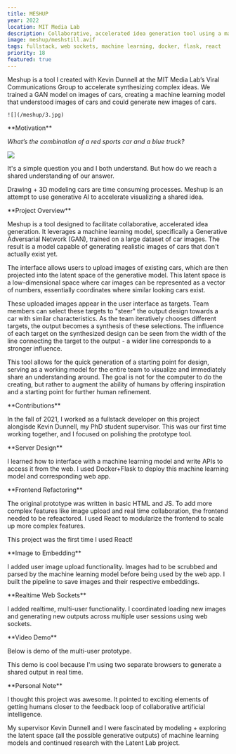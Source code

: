 ```yaml
---
title: MESHUP
year: 2022
location: MIT Media Lab
description: Collaborative, accelerated idea generation tool using a machine learning model trained on images of cars
image: meshup/meshstill.avif
tags: fullstack, web sockets, machine learning, docker, flask, react
priority: 18
featured: true
---
```


<Hero>
  <div>
    <Callout
      link="https://www.media.mit.edu/projects/tools-to-synthesize-with/overview/"
      text="MIT Project Writeup"
    />
  </div>
  <div>
    Meshup is a tool I created with Kevin Dunnell at the MIT Media Lab’s Viral
    Communications Group to accelerate synthesizing complex ideas. We trained a
    GAN model on images of cars, creating a machine learning model that
    understood images of cars and could generate new images of cars.

    ![](/meshup/3.jpg)

  </div>
</Hero>

<Line />

<TwoCol>
**Motivation**

_What’s the combination of a red sports car and a blue truck?_

![](/meshup/2.jpg)

It's a simple question you and I both understand. But how do we reach a shared
understanding of our answer.

Drawing + 3D modeling cars are time consuming processes. Meshup is an attempt
to use generative AI to accelerate visualizing a shared idea.

</TwoCol>

<Line />

<TwoCol>
**Project Overview**

Meshup is a tool designed to facilitate collaborative, accelerated idea generation.
It leverages a machine learning model, specifically a Generative Adversarial Network (GAN),
trained on a large dataset of car images. The result is a model capable of generating realistic
images of cars that don't actually exist yet.

The interface allows users to upload images of existing cars,
which are then projected into the latent space of the generative model.
This latent space is a low-dimensional space where car images can be
represented as a vector of numbers, essentially coordinates where similar looking cars exist.

These uploaded images appear in the user interface as targets.
Team members can select these targets to "steer" the output design
towards a car with similar characteristics. As the team iteratively
chooses different targets, the output becomes a synthesis of these selections.
The influence of each target on the synthesized design can be seen from the
width of the line connecting the target to the output - a wider line corresponds
to a stronger influence.

This tool allows for the quick generation of a starting point for design,
serving as a working model for the entire team to visualize and immediately
share an understanding around. The goal is not for the computer to do the creating,
but rather to augment the ability of humans by offering inspiration and a starting
point for further human refinement.

</TwoCol>

<Line />

<TwoCol>
**Contributions**

In the fall of 2021, I worked as a fullstack developer on this project alongisde Kevin Dunnell,
my PhD student supervisor. This was our first time working together, and
I focused on polishing the prototype tool.

<TwoCol>
**Server Design**

I learned how to interface with a machine learning model and write
APIs to access it from the web. I used Docker+Flask to deploy this machine learning
model and corresponding web app.

</TwoCol>

<TwoCol>
**Frontend Refactoring**

The original prototype was written in basic HTML and JS. To add more complex features like image upload
and real time collaboration, the frontend needed to be refeactored. I used React to modularize
the frontend to scale up more complex features.

This project was the first time I used React!

</TwoCol>

<TwoCol>
**Image to Embedding**

I added user image upload functionality. Images had to be scrubbed
and parsed by the machine learning model before being used by the web app.
I built the pipeline to save images and their respective embeddings.

</TwoCol>

<TwoCol>
**Realtime Web Sockets**

I added realtime, multi-user functionality. I coordinated loading new images and generating
new outputs across multiple user sessions using web sockets.

</TwoCol>

</TwoCol>

<Line />

<TwoCol>
**Video Demo**

Below is demo of the multi-user prototype.

This demo is cool because I'm using two separate browsers to generate
a shared output in real time.

<Vimeo vimeoId="713495315" />

</TwoCol>

<Line />

<TwoCol>
**Personal Note**

I thought this project was awesome. It pointed to exciting elements of
getting humans closer to the feedback loop of collaborative artificial intelligence.

My supervisor Kevin Dunnell and I were fascinated by modeling + exploring the latent space (all the possible generative outputs) of machine learning models and continued research with the Latent Lab project.

</TwoCol>

